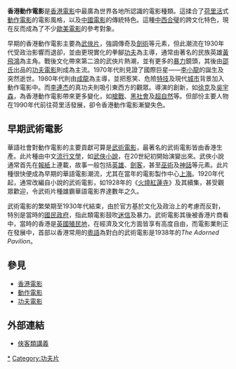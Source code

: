 {{Refimprove |time=2010-04-25T18:26:29+00:00 }}
{{東方電影}}

'''香港動作電影'''是[[香港電影|香港電影]]中最廣為世界各地所認識的電影種類。這揉合了[[荷里活|荷里活]]式[[動作電影|動作電影]]的電影風格，以及[[中國電影|中國電影]]的傳統特色。這種[[中西合璧|中西合璧]]的跨文化特色，現在反而成為了不少[[歐洲|歐]][[美國|美]][[電影|電影]]的參考對象。

早期的香港動作電影主要為[[武俠片|武俠片]]，強調傳奇及[[劍術|劍術]]等元素，但此潮流在1930年代受政治影響而退卻，並由更現實化的拳腳[[功夫|功夫]]為主導，通常由著名的民族英雄[[黃飛鴻|黃飛鴻]]為主角。戰後文化帶來第二浪的武俠片熱潮，並有更多的[[暴力|暴力]]鏡頭，其後由[[邵氏|邵氏]]出品的[[功夫電影|功夫電影]]則成為主流。1970年代則見證了國際巨星——[[李小龍|李小龍]]的誕生及突然逝世。1980年代則由[[成龍|成龍]]為主導，並把惹笑、危險[[特技|特技]]及現代[[城市|城市]]背景加入動作電影中。而[[李連杰|李連杰]]的真功夫則吸引東西方的觀眾。導演的創新，如[[徐克|徐克]]及[[吳宇森|吳宇森]]，為香港動作電影帶來更多變化，如[[槍戰|槍戰]]、[[黑社會|黑社會]]及[[超自然|超自然]]等。但部份主要人物在1990年代前往荷里活發展，卻令香港動作電影漸變失色。

== 早期武術電影 ==
華語社會對動作電影的主要貢獻可算是[[武術電影|武術電影]]，最著名的武術電影皆由香港生產。此片種由中文[[流行文學|流行文學]]，如[[武俠小說|武俠小說]]，在20世紀初開始演變出來。武俠小說通常首先在[[報紙|報紙]]上連載，故事一般包括[[英雄|英雄]]、[[劍客|劍客]]，甚至[[巫術|巫術]]及[[神話|神話]]等元素。此片種很快便成為早期的華語電影潮流，尤其在當年的電影製作中心[[上海|上海]]。1920年代起，通常改編自小說的武術電影，如1928年的《[[火燒紅蓮寺|火燒紅蓮寺]]》及其續集，甚受觀眾歡迎，令武術片種雄霸華語電影界達數年之久。

武術電影的繁榮期至1930年代結束，由於官方基於文化及政治上的考慮而反對，特別是當時的[[國民政府|國民政府]]，指此類電影鼓吹[[迷信|迷信]]及暴力。武術電影其後被香港片商看中，當時的香港是[[英國|英國]][[殖民地|殖民地]]，在經濟及文化方面皆享有高度自由，而電影業則正在發展中，首部以香港常用的[[粵語|粵語]]為對白的武術電影是1938年的''The Adorned Pavilion''。

== 參見 ==
* [[香港電影|香港電影]]
* [[動作電影|動作電影]]
* [[功夫片|功夫電影]]

== 外部連結 ==
* [https://web.archive.org/web/20060331103904/http://www.cc.nctu.edu.tw/~lsliu/handout/2.htm 俠客類講義]

{{HK-movie-stub}}

{{香港電影}}
{{Film genres}}

[[Category:香港動作片|*]]
[[Category:功夫片|Category:功夫片]]